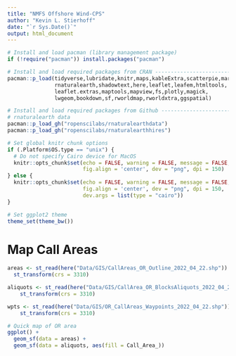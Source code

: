 ```yaml
---
title: "NMFS Offshore Wind-CPS"
author: "Kevin L. Stierhoff"
date: "`r Sys.Date()`"
output: html_document
---
```


```r
# Install and load pacman (library management package)
if (!require("pacman")) install.packages("pacman")

# Install and load required packages from CRAN ---------------------------------
pacman::p_load(tidyverse,lubridate,knitr,maps,kableExtra,scatterpie,marmap,
               rnaturalearth,shadowtext,here,leaflet,leafem,htmltools,
               leaflet.extras,maptools,mapview,fs,plotly,magick,
               lwgeom,bookdown,sf,rworldmap,rworldxtra,ggspatial)

# Install and load required packages from Github -------------------------------
# rnaturalearth data
pacman::p_load_gh("ropenscilabs/rnaturalearthdata")
pacman::p_load_gh("ropenscilabs/rnaturalearthhires")
```

```r
# Set global knitr chunk options
if (.Platform$OS.type == "unix") {
  # Do not specify Cairo device for MacOS
  knitr::opts_chunk$set(echo = FALSE, warning = FALSE, message = FALSE, cache = FALSE,
                        fig.align = 'center', dev = "png", dpi = 150)
} else {
  knitr::opts_chunk$set(echo = FALSE, warning = FALSE, message = FALSE, cache = FALSE,
                        fig.align = 'center', dev = "png", dpi = 150,
                        dev.args = list(type = "cairo"))
}
```

```r
# Set ggplot2 theme
theme_set(theme_bw())
```


# Map Call Areas

```r
areas <- st_read(here("Data/GIS/CallAreas_OR_Outline_2022_04_22.shp")) %>% 
  st_transform(crs = 3310)

aliquots <- st_read(here("Data/GIS/CallArea_OR_BlocksAliquots_2022_04_22.shp")) %>% 
    st_transform(crs = 3310)

wpts <- st_read(here("Data/GIS/OR_CallAreas_Waypoints_2022_04_22.shp")) %>% 
    st_transform(crs = 3310)

# Quick map of OR area
ggplot() +
  geom_sf(data = areas) + 
  geom_sf(data = aliquots, aes(fill = Call_Area_)) 
```

